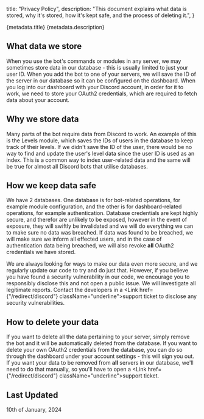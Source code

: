   title: "Privacy Policy",
  description: "This document explains what data is stored, why it's stored, how it's kept safe, and the process of deleting it.",
}

<Heading>
  <HeadingTitle>{metadata.title}</HeadingTitle>
  <HeadingDescription>{metadata.description}</HeadingDescription>
</Heading>

## What data we store

When you use the bot's commands or modules in any server, we may sometimes store data in our database - this is usually limited to just your user ID. When you add the bot to one of your servers, we will save the ID of the server in our database so it can be configured on the dashboard. When you log into our dashboard with your Discord account, in order for it to work, we need to store your OAuth2 credentials, which are required to fetch data about your account.

## Why we store data

Many parts of the bot require data from Discord to work. An example of this is the Levels module, which saves the IDs of users in the database to keep track of their levels. If we didn't save the ID of the user, there would be no way to find and update the user's level data since the user ID is used as an index. This is a common way to index user-related data and the same will be true for almost all Discord bots that utilise databases.

## How we keep data safe

We have 2 databases. One database is for bot-related operations, for example module configuration, and the other is for dashboard-related operations, for example authentication. Database credentials are kept highly secure, and therefor are unlikely to be exposed, however in the event of exposure, they will swiftly be invalidated and we will do everything we can to make sure no data was breached. If data was found to be breached, we will make sure we inform all effected users, and in the case of authentication data being breached, we will also revoke <strong>all</strong> OAuth2 credentials we have stored.

We are always looking for ways to make our data even more secure, and we regularly update our code to try and do just that. However, if you believe you have found a security vulnerability in our code, we encourage you to responsibly disclose this and not open a public issue. We will investigate all legitimate reports. Contact the developers in a <Link href={"/redirect/discord"} className="underline">support ticket</Link> to disclose any security vulnerabilities.

## How to delete your data

If you want to delete all the data pertaining to your server, simply remove the bot and it will be automatically deleted from the database. If you want to delete your own OAuth2 credentials from the database, you can do so through the dashboard under your account settings - this will sign you out. If you want your data to be removed from <strong>all</strong> servers in our database, we'll need to do that manually, so you'll have to open a <Link href={"/redirect/discord"} className="underline">support ticket</Link>.

## Last Updated

10th of January, 2024